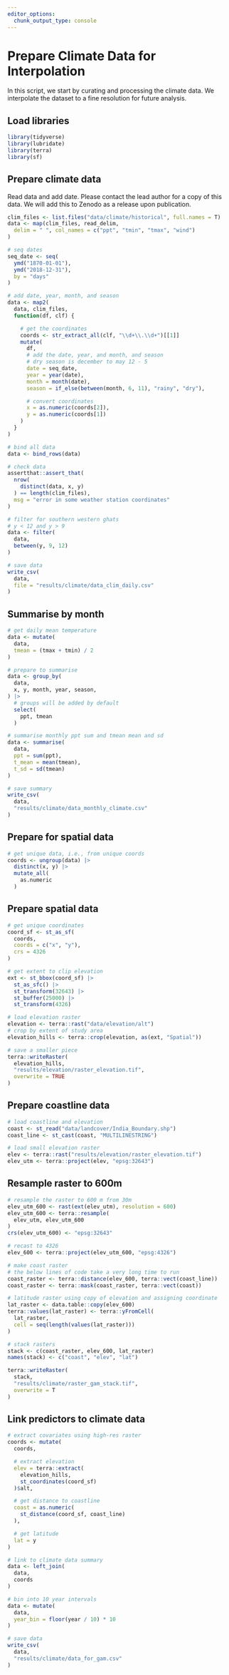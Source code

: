 ```yaml
---
editor_options: 
  chunk_output_type: console
---
```


# Prepare Climate Data for Interpolation

In this script, we start by curating and processing the climate data. We interpolate the dataset to a fine resolution for future analysis. 

## Load libraries
```r
library(tidyverse) 
library(lubridate)
library(terra)
library(sf)
```

## Prepare climate data

Read data and add date. Please contact the lead author for a copy of this data. We will add this to Zenodo as a release upon publication. 
```r
clim_files <- list.files("data/climate/historical", full.names = T)
data <- map(clim_files, read_delim,
  delim = " ", col_names = c("ppt", "tmin", "tmax", "wind")
)

# seq dates
seq_date <- seq(
  ymd("1870-01-01"),
  ymd("2018-12-31"),
  by = "days"
)

# add date, year, month, and season
data <- map2(
  data, clim_files,
  function(df, clf) {

    # get the coordinates
    coords <- str_extract_all(clf, "\\d+\\.\\d+")[[1]]
    mutate(
      df,
      # add the date, year, and month, and season
      # dry season is december to may 12 - 5
      date = seq_date,
      year = year(date),
      month = month(date),
      season = if_else(between(month, 6, 11), "rainy", "dry"),

      # convert coordinates
      x = as.numeric(coords[2]),
      y = as.numeric(coords[1])
    )
  }
)

# bind all data
data <- bind_rows(data)

# check data
assertthat::assert_that(
  nrow(
    distinct(data, x, y)
  ) == length(clim_files),
  msg = "error in some weather station coordinates"
)

# filter for southern western ghats
# y < 12 and y > 9
data <- filter(
  data,
  between(y, 9, 12)
)

# save data
write_csv(
  data,
  file = "results/climate/data_clim_daily.csv"
)
```

## Summarise by month

```r
# get daily mean temperature
data <- mutate(
  data,
  tmean = (tmax + tmin) / 2
)

# prepare to summarise
data <- group_by(
  data,
  x, y, month, year, season,
) |>
  # groups will be added by default
  select(
    ppt, tmean
  )

# summarise monthly ppt sum and tmean mean and sd
data <- summarise(
  data,
  ppt = sum(ppt),
  t_mean = mean(tmean),
  t_sd = sd(tmean)
)

# save summary
write_csv(
  data,
  "results/climate/data_monthly_climate.csv"
)
```

## Prepare for spatial data 

```r
# get unique data, i.e., from unique coords
coords <- ungroup(data) |>
  distinct(x, y) |>
  mutate_all(
    as.numeric
  )
```

## Prepare spatial data

```r
# get unique coordinates
coord_sf <- st_as_sf(
  coords,
  coords = c("x", "y"),
  crs = 4326
)

# get extent to clip elevation
ext <- st_bbox(coord_sf) |>
  st_as_sfc() |>
  st_transform(32643) |>
  st_buffer(25000) |>
  st_transform(4326)

# load elevation raster
elevation <- terra::rast("data/elevation/alt")
# crop by extent of study area
elevation_hills <- terra::crop(elevation, as(ext, "Spatial"))

# save a smaller piece
terra::writeRaster(
  elevation_hills,
  "results/elevation/raster_elevation.tif",
  overwrite = TRUE
)
```

## Prepare coastline data

```r
# load coastline and elevation
coast <- st_read("data/landcover/India_Boundary.shp")
coast_line <- st_cast(coast, "MULTILINESTRING")

# load small elevation raster
elev <- terra::rast("results/elevation/raster_elevation.tif")
elev_utm <- terra::project(elev, "epsg:32643")
```

## Resample raster to 600m

```r
# resample the raster to 600 m from 30m
elev_utm_600 <- rast(ext(elev_utm), resolution = 600)
elev_utm_600 <- terra::resample(
  elev_utm, elev_utm_600
)
crs(elev_utm_600) <- "epsg:32643"

# recast to 4326
elev_600 <- terra::project(elev_utm_600, "epsg:4326")
```

```r
# make coast raster
# the below lines of code take a very long time to run
coast_raster <- terra::distance(elev_600, terra::vect(coast_line))
coast_raster <- terra::mask(coast_raster, terra::vect(coast))
```

```r
# latitude raster using copy of elevation and assigning coordinate
lat_raster <- data.table::copy(elev_600)
terra::values(lat_raster) <- terra::yFromCell(
  lat_raster,
  cell = seq(length(values(lat_raster)))
)
```

```r
# stack rasters
stack <- c(coast_raster, elev_600, lat_raster)
names(stack) <- c("coast", "elev", "lat")
```

```r
terra::writeRaster(
  stack,
  "results/climate/raster_gam_stack.tif",
  overwrite = T
)
```

## Link predictors to climate data

```r
# extract covariates using high-res raster
coords <- mutate(
  coords,

  # extract elevation
  elev = terra::extract(
    elevation_hills,
    st_coordinates(coord_sf)
  )$alt,

  # get distance to coastline
  coast = as.numeric(
    st_distance(coord_sf, coast_line)
  ),

  # get latitude
  lat = y
)

# link to climate data summary
data <- left_join(
  data,
  coords
)

# bin into 10 year intervals
data <- mutate(
  data,
  year_bin = floor(year / 10) * 10
)

# save data
write_csv(
  data,
  "results/climate/data_for_gam.csv"
)
```
